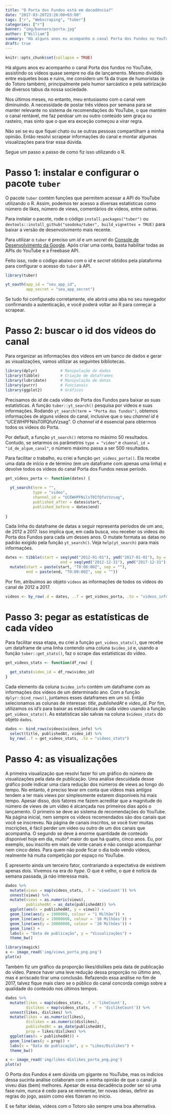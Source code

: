 ```yaml
---
title: "O Porta dos Fundos está em decadência?"
date: "2017-03-20T23:26:00+03:00"
tags: ["r", "Webscraping", "tuber"]
categories: ["r"]
banner: "img/banners/porta.jpg"
author: ["William"]
summary: "Há alguns anos eu acompanho o canal Porta dos Fundos no YouTube, assistindo os vídeos quase sempre no dia de lançamento. Nos últimos meses, no entanto, meu entusiasmo com o canal vem diminuindo. Não sei se eu que fiquei chato ou se outras pessoas compartilham a minha opinião de que o conteúdo do Porta piorou. Então resolvi scrapear informações do canal e montar algumas visualizações para tirar essa dúvida."
draft: true
---
```


```r
knitr::opts_chunk$set(collapse = TRUE)
```

Há alguns anos eu acompanho o canal Porta dos fundos no YouTube, assistindo os vídeos quase sempre no dia de lançamento. Mesmo dividido entre esquetes boas e ruins, me considero um fã da trupe de humoristas (e do Totoro também), principalmente pelo humor sarcástico e pela satirização de diversos tabus da nossa sociedade.

Nos últimos meses, no entanto, meu entusiasmo com o canal vem diminuindo. A necessidade de postar três vídeos por semana para se manter relevante no sistema de recomendações do YouTube, o que mantém o canal rentável, me faz perdoar um ou outro conteúdo sem graça ou rasteiro, mas sinto que o que era exceção começou a virar regra.

Não sei se eu que fiquei chato ou se outras pessoas compartilham a minha opinião. Então resolvi scrapear informações do canal e montar algumas visualizações para tirar essa dúvida.

Segue um passo a passo de como fiz isso utilizando o R.

# Passo 1: instalar e configurar o pacote `tuber`

O pacote `tuber` contém funções que permitem acessar a API do YouTube utilizando o R. Assim, podemos ter acesso a diversas estatísticas como número de likes, número de views, comentários de vídeos, entre outras.

Para instalar o pacote, rode o código `install.packages("tuber")` ou `devtools::install_github("soodoku/tuber", build_vignettes = TRUE)` para baixar a versão de desenvolvimento mais recente.

Para utilizar o `tuber` é preciso um *id* e um *secret* do [Console de Desenvolvimento da Google](https://developers.google.com/youtube/v3/getting-started). Após criar uma conta, basta habilitar todas as APIs do YouTube e a Freebase API.

Feito isso, rode o código abaixo com o *id* e *secret* obtidos pela plataforma para configurar o acesso do `tuber` à API.


```r
library(tuber)

yt_oauth(app_id = "seu_app_id", 
         app_secret = "seu_app_secret")
```

Se tudo foi configurado corretamente, ele abrirá uma aba no seu navegador confirmando a autenticação, e você poderá voltar ao R para começar a scrapear.

# Passo 2: buscar o id dos vídeos do canal

Para organizar as informações dos vídeos em um banco de dados e gerar as visualizações, vamos utilizar as seguintes bibliotecas.

```r
library(dplyr)          # Manipulação de dados
library(tibble)         # Criação de dataframes
library(lubridate)      # Manipulação de datas
library(purrr)          # Funcionais
library(ggplot2)        # Gráficos
```

Precisamos do *id* de cada vídeo do Porta dos Fundos para baixar as suas estatísticas. A função `tuber::yt_search()` pesquisa por vídeos e suas informações. Rodando `yt_search(term = "Porta dos fundos")`, obtemos informações de alguns vídeos do canal, inclusive que o seu *channel id* é "UCEWHPFNilsT0IfQfutVzsag". O *channel id* é essencial para obtermos todos os vídeos do Porta.

Por default, a função `yt_search()` retorna no máximo 50 resultados. Contudo, se setarmos os parâmetros `type = "video"` e `channal_id = "id_de_algum_canal"`, o número máximo passa a ser 500 resultados.

Para facilitar o trabalho, eu criei a função `get_videos_porta()`. Ela recebe uma data de início e de término (em um dataframe com apenas uma linha) e devolve todos os vídeos do canal Porta dos Fundos nesse período.


```r
get_videos_porta <- function(dates) {
  
  yt_search(term = "", 
            type = "video",
            channel_id = "UCEWHPFNilsT0IfQfutVzsag",
            published_after = dates$start,
            published_before = dates$end)
  
}

```

Cada linha do dataframe de datas a seguir representa períodos de um ano, de 2012 a 2017. Isso implica que, em cada busca, vou receber os vídeos do Porta dos Fundos para cada um desses anos. O mutate formata as datas no padrão exigido pela função `yt_search()`. Veja `help(yt_search)` para mais informações.

```r
dates <- tibble(start = seq(ymd("2012-01-01"), ymd("2017-01-01"), by = "years"),
                        end = seq(ymd("2012-12-31"), ymd("2017-12-31"), by = "years")) %>% 
  mutate(start = paste(start, "T0:00:00Z", sep = ""),
         end = paste(end, "T0:00:00Z", sep = ""))

```

Por fim, atribuímos ao objeto `videos` as informações de todos os videos do canal de 2012 a 2017.

```r

videos <- by_row(.d = dates, ..f = get_videos_porta, .to = "videos_info")

```


# Passo 3: pegar as estatísticas de cada vídeo

Para facilitar essa etapa, eu criei a função `get_videos_stats()`, que recebe um dataframe de uma linha contendo uma coluna `$video_id` e, usando a função `tuber::get_stats()`, faz o scrape das estatísticas do vídeo.

```r
get_videos_stats <- function(df_row) {
  
  get_stats(video_id = df_row$video_id)
}
```

Cada elemento da coluna `$video_info` contém um dataframe com as informações dos vídeos de um determinado ano. Com a função `dplyr::bind_rows()`, juntamos esses dataframes em um só. Então selecionamos as colunas de interesse: *title*, *publishedAt* e *video_id*. Por fim, utilizamos os *id's* para baixar as estatísticas de cada vídeo usando a função `get_videos_stats()`. As estatísticas são salvas na coluna `$videos_stats` do objeto `dados`.

```r
dados <- bind_rows(videos$videos_info) %>% 
  select(title, publishedAt, video_id) %>%
  by_row(..f = get_videos_stats, .to = "videos_stats")
```

# Passo 4: as visualizações

A primeira visualização que resolvi fazer foi um gráfico do número de visualizações pela data de publicação. Uma análise descuidada desse gráfico pode indicar uma clara redução dos números de views ao longo do tempo. No entanto, é preciso levar em conta que vídeos mais antigos tendem a ter mais views por simplesmente estarem disponíveis há mais tempo. Apesar disso, dois fatores me fazem acreditar que a magnitude do número de views de um vídeo é alcançada nos primeiros dias após o lançamento. O primeiro se deve ao sistema de recomendações do YouTube. Na página inicial, nem sempre os vídeos recomendados são dos canais que você se inscreveu. Na página de canais inscritos, se você tiver muitas inscrições, é fácil perder um vídeo ou outro de um dos canais que acompanha. O segundo se deve à enorme quantidade de conteúdo disponível hoje em dia, muito² maior do que há quatro, cinco anos. Eu, por exemplo, sou inscrito em mais de vinte canais e não consigo acompanhar nem cinco deles. Para quem não pode ficar o dia todo vendo vídeos, realmente há muita competição por espaço no YouTube.

E apresento ainda um terceiro fator, contrariando a expectativa de existirem apenas dois. Vivemos na era do *hype*. O que é velho, o que é notícia da semana passada, já não interessa mais.

```r
dados %>% 
  mutate(views = map(videos_stats, .f = 'viewCount')) %>% 
  unnest(views) %>% 
  mutate(views = as.numeric(views),
         publishedAt = as_date(publishedAt)) %>% 
  ggplot(aes(x = publishedAt, y = views)) +
  geom_line(aes(y = 1000000, colour = "1 Milhão")) +
  geom_line(aes(y = 10000000, colour = '10 Milhões')) +
  geom_line(aes(y = 20000000, colour = '20 Milhões')) +
  geom_line() +
  labs(x = "Data de publicação", y = "Visualizações") +
  theme_bw()
```

```r
library(magick)
x <- image_read('img/views_porta_png.png')
plot(x)
```

Também fiz um gráfico da proporção likes/dislikes pela data de publicação do vídeo. Parece haver uma leve redução dessa proporção no último ano, mas é arriscado tirar uma conclusão. Refazendo essa análise no fim de 2017, talvez fique mais claro se o público do canal concorda comigo sobre a qualidade do conteúdo nos últimos tempos.



```r
dados %>% 
  mutate(likes = map(videos_stats, .f = 'likeCount'),
         dislikes = map(videos_stats, .f = 'dislikeCount')) %>% 
  unnest(likes, dislikes) %>% 
  mutate(likes = as.numeric(likes),
         dislikes = as.numeric(dislikes),
         publishedAt = as_date(publishedAt),
         prop = likes/dislikes) %>% 
  ggplot(aes(x = publishedAt)) +
  geom_line(aes(y = prop)) +
  labs(x = "Data de publicação", y = "Likes/Dislikes") +
  theme_bw()
```

```r
x <- image_read('img/likes-dislikes_porta_png.png')
plot(x)
```


O Porta dos Fundos é sem dúvida um gigante no YouTube, mas os indícios dessa sucinta análise colaboram com a minha opinião de que o canal já viveu dias (bem) melhores. Apesar de essa decadência poder ser só uma fase ruim, nunca é cedo para se reinventar, ter novas ideias, definir as regras do jogo, assim como eles fizeram no início.

E se faltar ideias, vídeos com o Totoro são sempre uma boa alternativa.
